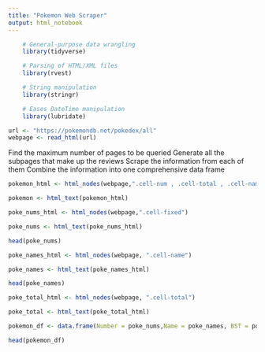 ```yaml
---
title: "Pokemon Web Scraper"
output: html_notebook
---
```



```r
    # General-purpose data wrangling
    library(tidyverse)  

    # Parsing of HTML/XML files  
    library(rvest)    

    # String manipulation
    library(stringr)   

    # Eases DateTime manipulation
    library(lubridate)
```

```r

url <- "https://pokemondb.net/pokedex/all"
webpage <- read_html(url)
```

Find the maximum number of pages to be queried
Generate all the subpages that make up the reviews
Scrape the information from each of them
Combine the information into one comprehensive data frame

```r
pokemon_html <- html_nodes(webpage,".cell-num , .cell-total , .cell-name")

pokemon <- html_text(pokemon_html)
```


```r

poke_nums_html <- html_nodes(webpage,".cell-fixed")

poke_nums <- html_text(poke_nums_html)

head(poke_nums)

```

```r
poke_names_html <- html_nodes(webpage, ".cell-name")

poke_names <- html_text(poke_names_html)

head(poke_names)
```

```r

poke_total_html <- html_nodes(webpage, ".cell-total")

poke_total <- html_text(poke_total_html)


```


```r
pokemon_df <- data.frame(Number = poke_nums,Name = poke_names, BST = poke_total)

head(pokemon_df)

```

